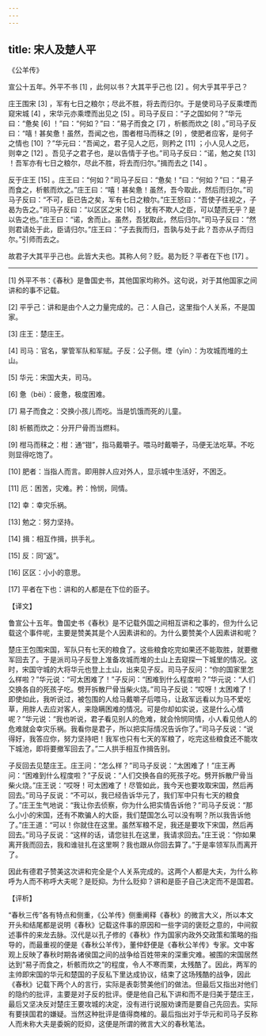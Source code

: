 ```yaml
---
---
---
```

title: 宋人及楚人平
---




《公羊传》

宣公十五年。外平不书 [1] ，此何以书？大其平乎己也 [2] 。何大乎其平乎己？

庄王围宋 [3] ，军有七日之粮尔；尽此不胜，将去而归尔。于是使司马子反乘堙而窥宋城 [4] ，宋华元亦乘堙而出见之 [5] 。司马子反曰：“子之国如何？”华元曰：“惫矣 [6] ！”曰：“何如？”曰：“易子而食之 [7] ，析骸而炊之 [8] 。”司马子反曰：“嘻！甚矣惫！虽然，吾闻之也，围者柑马而秣之 [9] ，使肥者应客，是何子之情也 [10] ？”华元曰：“吾闻之，君子见人之厄，则矜之 [11] ；小人见人之厄，则幸之 [12] 。吾见子之君子也，是以告情于子也。”司马子反曰：“诺，勉之矣 [13] ！吾军亦有七日之粮尔，尽此不胜，将去而归尔。”揖而去之 [14] 。

反于庄王 [15] 。庄王曰：“何如？”司马子反曰：“惫矣！”曰：“何如？”曰：“易子而食之，析骸而炊之。”庄王曰：“嘻！甚矣惫！虽然，吾今取此，然后而归尔。”司马子反曰：“不可，臣已告之矣，军有七日之粮尔。”庄王怒曰：“吾使子往视之，子曷为告之。”司马子反曰：“以区区之宋 [16] ，犹有不欺人之臣，可以楚而无乎？是以告之也。”庄王曰：“诺，舍而止。虽然，吾犹取此，然后归尔。”司马子反曰：“然则君请处于此，臣请归尔。”庄王曰：“子去我而归，吾孰与处于此？吾亦从子而归尔。”引师而去之。

故君子大其平乎己也。此皆大夫也。其称人何？贬。曷为贬？平者在下也 [17] 。



* * *



[1] 外平不书：《春秋》是鲁国史书，其他国家均称外。这句说，对于其他国家之间讲和的事不记载。

[2] 平乎己：讲和是由个人之力量完成的。己：人自己，这里指个人关系，不是国家。

[3] 庄王：楚庄王。

[4] 司马：官名，掌管军队和军赋。子反：公子侧。堙（yīn）：为攻城而堆的土山。

[5] 华元：宋国大夫，司马。

[6] 惫（bèi）：疲惫，极度困难。

[7] 易子而食之：交换小孩儿而吃。当是饥饿而死的儿童。

[8] 析骸而炊之：分开尸骨而当燃料。

[9] 柑马而秣之：柑：通“钳”，指马戴嚼子。喂马时戴嚼子，马便无法吃草。不吃则显得吃饱了。

[10] 肥者：当指人而言。即用胖人应对外人，显示城中生活好，不困乏。

[11] 厄：困苦，灾难。矜：怜悯，同情。

[12] 幸：幸灾乐祸。

[13] 勉之：努力坚持。

[14] 揖：相互作揖，拱手礼。

[15] 反：同“返”。

[16] 区区：小小的意思。

[17] 平者在下也：讲和的人都是在下位的臣子。

【译文】

鲁宣公十五年。鲁国史书《春秋》是不记载外国之间相互讲和之事的，但为什么记载这个事件呢，主要是赞美其是个人因素讲和的。为什么要赞美个人因素讲和呢？

楚庄王包围宋国，军队只有七天的粮食了。这些粮食吃完如果还不能取胜，就要撤军回去了。于是派司马子反登上准备攻城而堆的土山上去窥探一下城里的情况。这时，宋国守城的大将华元也登上土山，出来见子反。司马子反问：“你的国家里怎么样啦？”华元说：“可太困难了！”子反问：“困难到什么程度啦？”华元说：“人们交换各自的死孩子吃。劈开拆散尸骨当柴火烧。”司马子反说：“哎呀！太困难了！即使如此，我听说过，被包围的人给马戴嚼子后喂马，让敌军远看以为马不爱吃草，用胖人去应对客人，来隐瞒困难的情况。可是你却如实说，这是什么心情呢？”华元说：“我也听说，君子看见别人的危难，就会怜悯同情，小人看见他人的危难就会幸灾乐祸。我看你是君子，所以把实际情况告诉你了。”司马子反说：“说得好，我答应你，努力坚持吧！我军也只有七天的军粮了，吃完这些粮食还不能攻下城池，即将要撤军回去了。”二人拱手相互作揖告别。

子反回去见楚庄王。庄王问：“怎么样？”司马子反说：“太困难了！”庄王再问：“困难到什么程度啦？”子反说：“人们交换各自的死孩子吃。劈开拆散尸骨当柴火烧。”庄王说：“哎呀！可太困难了！尽管如此，我今天也要攻取宋国，然后再回去。”司马子反说：“不可以，我已经告诉华元了，我们军中只有七天的粮食了。”庄王生气地说：“我让你去侦察，你为什么把实情告诉他？”司马子反说：“那么小小的宋国，还有不欺骗人的大臣，我们楚国怎么可以没有啊？所以我告诉他了。”庄王道：“可以！你就住在这里。虽然军粮不足，我还是要攻下宋国，然后再回去。”司马子反说：“这样的话，请您驻扎在这里，我请求回去。”庄王说：“你如果离开我而回去，我和谁驻扎在这里啊？我也跟从你回去算了。”于是率领军队而离开了。

因此有德君子赞美这次讲和完全是个人关系完成的。这两个人都是大夫，为什么称呼为人而不称呼大夫呢？是贬抑。为什么贬抑？讲和是臣子自己决定而不是国君。

【评析】

“春秋三传”各有特点和侧重，《公羊传》侧重阐释《春秋》的微言大义，所以本文开头和结尾都是说明《春秋》记载这件事的原因和一些字词的褒贬之意的，中间叙述事件的来龙去脉。汉代是以孔子修的《春秋》作为国家内政外交政策和策略的指导的，而最重视的便是《春秋公羊传》，董仲舒便是《春秋公羊传》专家。文中客观上反映了春秋时期各诸侯国之间的战争给百姓带来的深重灾难。被围的宋国居然达到“易子而食之，析骸而炊之”的程度，令人不寒而栗，太残酷了。因此，两军的主帅即宋国的华元和楚国的子反私下里达成协议，结束了这场残酷的战争，因此《春秋》记载下两个人的言行，实际是表彰赞美他们的做法。但最后又指出对他们的隐约的批评，主要是对子反的批评。便是他自己私下讲和而不是归美于楚庄王，最后又坚决反对楚庄王要攻城的决定，没有进行说服劝谏而是要自己先回去。实际有要挟国君的嫌疑。当然这种批评是值得商榷的。最后指出对于华元和司马子反称人而未称大夫是委婉的贬抑，这便是所谓的微言大义的春秋笔法。